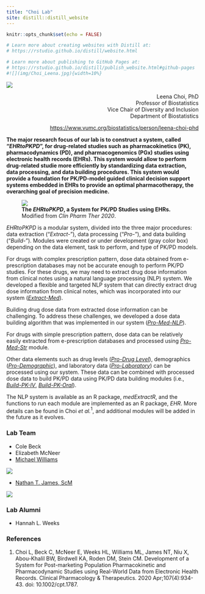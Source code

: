 ```yaml
---
title: "Choi Lab"
site: distill::distill_website
---
```


```r
knitr::opts_chunk$set(echo = FALSE)

# Learn more about creating websites with Distill at:
# https://rstudio.github.io/distill/website.html

# Learn more about publishing to GitHub Pages at:
# https://rstudio.github.io/distill/publish_website.html#github-pages
#![](img/Choi_Leena.jpg){width=10%}
```

<div>
<img src="img/Choi_Leena.jpg" class="rhs100" />

<p align="right">
Leena Choi, PhD  
Professor of Biostatistics  
Vice Chair of Diversity and Inclusion  
Department of Biostatistics  
</p>
</div>

<p align="right">
<a href="https://www.vumc.org/biostatistics/person/leena-choi-phd">https://www.vumc.org/biostatistics/person/leena-choi-phd</a>
</p>

**The major research focus of our lab is to construct a system, called "*EHRtoPKPD*", for drug-related studies such as pharmacokinetics (PK), pharmacodynamics (PD), and pharmacogenomics (PGx) studies using electronic health records (EHRs). This system would allow to perform drug-related studie more efficiently by standardizing data extraction, data processing, and data building procedures. This system would provide a foundation for PK/PD-model guided clinical decision support systems embedded in EHRs to provide an optimal pharmacotherapy, the overarching goal of precision medicine.**

<div>
<figure class="rhs">
<img src="img/systemAll.png" />
<figcaption>**The *EHRtoPKPD*, a System for PK/PD Studies using EHRs.**  
Modified from *Clin Pharm Ther 2020*.</figcaption>
</figure>

*EHRtoPKPD* is a modular system, divided into the three major procedures: data extraction ("*Extract-*"), data processing ("*Pro-*"),  and data building ("*Build-*"). Modules were created or under development (gray color box) depending on the data element, task to perform, and type of PK/PD models. 

For drugs with complex prescription pattern, dose data obtained from e-prescription databases may not be accurate enough to perform PK/PD studies. For these drugs, we may need to extract drug dose information from clinical notes using a natural language processing (NLP) system. We developed a flexible and targeted NLP system that can directly extract drug dose information from clinical notes, which was incorporated into our system ([*Extract-Med*](Extract-Med.html)). 

Building drug dose data from extracted dose information can be challenging. To address these challenges, we developed a dose data building algorithm that was implemented in our system ([*Pro-Med-NLP*](Pro-Med-NLP.html)). 

For drugs with simple prescription pattern, dose data can be relatively easily extracted from e-prescription databases and processed using [*Pro-Med-Str*](Pro-Med-Str-Part2.html) module. 

Other data elements such as drug levels ([*Pro-Drug Level*](Build-PK-IV-comprehensive.html)), demographics ([*Pro-Demographic*](Build-PK-IV-comprehensive.html)), and laboratory data ([*Pro-Laboratory*](Build-PK-IV-comprehensive.html)) can be processed using our system. These data can be combined with processed dose data to build PK/PD data using PK/PD data building modules (i.e., [*Build-PK-IV*](Build-PK-IV-simple.html), [*Build-PK-Oral*](Build-PK-Oral.html)). 

The NLP system is available as an R package, *medExtractR*, and the functions to run each module are implemented as an R package, *EHR*. More details can be found in Choi *et al.*$^{1}$, and additional modules will be added in the future as it evolves.
</div>

### Lab Team

* Cole Beck
* Elizabeth McNeer
* <a href="https://michaelleewilliams.github.io">Michael Williams</a>

<img src="img/MLWpic2.jpeg" class="lhs100" />

* <a href="https://www.ntjames.com/">Nathan T. James, ScM</a>

<img src="img/Nathan_James.jpg" class="lhs100" />

### Lab Alumni

* Hannah L. Weeks

### References
1. Choi L, Beck C, McNeer E, Weeks HL, Williams ML, James NT, Niu X, Abou-Khalil BW, Birdwell KA, Roden DM, Stein CM. Development of a System for Post-marketing Population Pharmacokinetic and Pharmacodynamic Studies using Real-World Data from Electronic Health Records. Clinical Pharmacology & Therapeutics. 2020 Apr;107(4):934-43. doi: 10.1002/cpt.1787.
